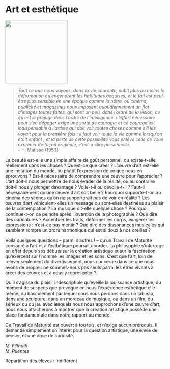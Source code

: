 # Art et esthétique

::: {.center data-latex=""}
![](images/art-et-esthetique.jpg){height=14em}
:::

> *Tout ce que nous voyons, dans la vie courante, subit plus ou moins la
> déformation qu'engendrent les habitudes acquises, et le fait est
> peut-être plus sensible en une époque comme la nôtre, où cinéma,
> publicité et magazines nous imposent quotidiennement un flot d'images
> toutes faites, qui sont un peu, dans l'ordre de la vision, ce qu'est le
> préjugé dans l'ordre de l'intelligence. L'effort nécessaire pour s'en
> dégager exige une sorte de courage; et ce courage est indispensable à
> l'artiste qui doit voir toutes choses comme s'il les voyait pour la
> première fois : il faut voir toute la vie comme lorsqu'on était enfant ;
> et la perte de cette possibilité vous enlève celle de vous exprimer de
> façon originale, c'est-à-dire personnelle.*  
> -- H. Matisse (1953)

La beauté est-elle une simple affaire de goût personnel, ou
existe-t-elle réellement dans les choses ? Qu'est-ce que créer ? L'œuvre
d'art est-elle une imitation du monde, ou plutôt l'expression de ce que
nous en éprouvons ? Est-il nécessaire de comprendre une œuvre pour
l'apprécier ? L'art doit-il nous permettre de nous évader de la réalité,
ou au contraire doit-il nous y plonger davantage ? Voile-t-il ou
dévoile-t-il ? Faut-il nécessairement qu'une œuvre d'art soit belle ?
Pourquoi supporte-t-on au cinéma des scènes qu'on ne supporterait pas de
voir en réalité ? Les œuvres d'art véhiculent-elles un message ou
sont-elles destinées au plaisir de la contemplation ? La musique
dit-elle quelque chose ? Pourquoi continue-t-on de peindre après
l'invention de la photographie ? Que dire des caricatures ? Accentuer
les traits, déformer les corps, exagérer les expressions : n'est-ce pas
mentir ? Que dire des dissonances musicales qui semblent rompre un ordre
harmonique qui est si doux à nos oreilles ?

Voilà quelques questions -- parmi d'autres ! -- qu'un Travail de
Maturité consacré à l'art et à l'esthétique pourrait aborder. La
philosophie s'interroge en effet depuis ses débuts sur la création
artistique et sur la fascination qu'exercent sur l'homme les images et
les sons. C'est que l'art, loin de relever seulement du divertissement,
nous concerne dans ce que nous avons de propre : ne sommes-nous pas
seuls parmi les êtres vivants à créer des œuvres et à nous y
représenter ?

Qu'il s'agisse du plaisir indescriptible qu'éveille la jouissance
artistique, du moment de suspens que provoque en nous l'expérience
esthétique elle-même, du basculement par lequel nous nous perdons dans
un tableau, dans une sculpture, dans un morceau de musique, ou dans un
film, du sérieux ou du jeu avec lesquels nous nous approchons d'une
œuvre d'art, nous nous attacherons à montrer que la création artistique
possède une place fondamentale dans notre rapport au monde.

Ce Travail de Maturité est ouvert à tou·te·s, et n'exige aucun
prérequis. Il demande simplement un intérêt pour la question artistique,
une envie de penser, et une dose de curiosité.

::: {.signature data-latex=""}
_M. Filthuth_  
_M. Puentes_  
:::

Répartition des élèves : Indifférent